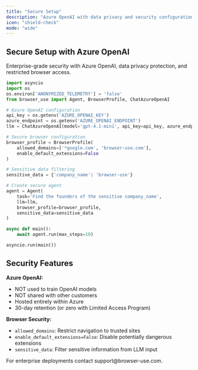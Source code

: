 ```yaml
---
title: "Secure Setup"
description: "Azure OpenAI with data privacy and security configuration."
icon: "shield-check"
mode: "wide"
---
```


## Secure Setup with Azure OpenAI

Enterprise-grade security with Azure OpenAI, data privacy protection, and restricted browser access.

```python
import asyncio
import os
os.environ['ANONYMIZED_TELEMETRY'] = 'false'
from browser_use import Agent, BrowserProfile, ChatAzureOpenAI

# Azure OpenAI configuration
api_key = os.getenv('AZURE_OPENAI_KEY')
azure_endpoint = os.getenv('AZURE_OPENAI_ENDPOINT')
llm = ChatAzureOpenAI(model='gpt-4.1-mini', api_key=api_key, azure_endpoint=azure_endpoint)

# Secure browser configuration
browser_profile = BrowserProfile(
    allowed_domains=['*google.com', 'browser-use.com'], 
    enable_default_extensions=False
)

# Sensitive data filtering
sensitive_data = {'company_name': 'browser-use'}

# Create secure agent
agent = Agent(
    task='Find the founders of the sensitive company_name',
    llm=llm,
    browser_profile=browser_profile,
    sensitive_data=sensitive_data
)

async def main():
    await agent.run(max_steps=10)

asyncio.run(main())
```

## Security Features

**Azure OpenAI:**
- NOT used to train OpenAI models
- NOT shared with other customers  
- Hosted entirely within Azure
- 30-day retention (or zero with Limited Access Program)

**Browser Security:**
- `allowed_domains`: Restrict navigation to trusted sites
- `enable_default_extensions=False`: Disable potentially dangerous extensions
- `sensitive_data`: Filter sensitive information from LLM input



<Note>
For enterprise deployments contact support@browser-use.com.
</Note>
